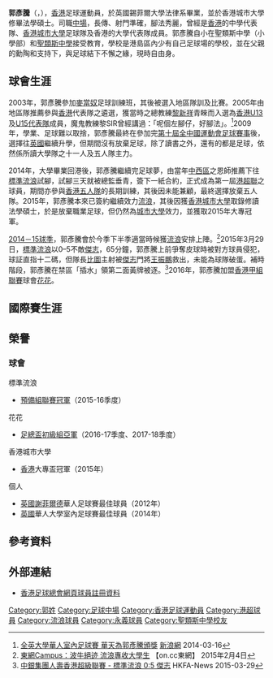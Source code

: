 {{Infobox football biography
| playername  = 郭彥騰 <br> Kwok Yin Tang
| fullname    = 郭彥騰
| image       = Kwok Yin Tang Marco.jpg
| nickname    = Marco
| height      = {{height|m=1.85}}
| birth_date  = {{Birth date and age|1992|9|28|}}
| birth_place = {{HKG-1959}}
| currentclub = 自由身
| clubnumber  = --
| position    = [[進攻中場|進攻中場]]、[[前鋒_(足球)|前鋒]]
| collegeyears1 =  2010–2014
| college1 = {{flagicon|ENG}} [[設菲爾德大學|設菲爾德大學]]
| collegecaps1 = ?
| collegegoals1 = ?
| collegeyears2 =  2015–2017
| college2 = {{flagicon|HKG}} [[香港城市大學|香港城市大學]]
| collegecaps2 = ?
| collegegoals2 = ?
| youthyears = 
| youthclubs = 
| years1 = 2014–2016
| clubs1 = {{flagicon|HKG}} [[香港流浪足球會|標準流浪]]
| caps1  = 4
| goals1 = 0
| years2 = 2016–2018
| clubs2 = {{flagicon|HKG}} [[花花足球會|花花]]
| caps2  = 46
| goals2 = 18
| years3 = 2018–2019
| clubs3 = {{flagicon|HKG}} [[永義足球隊|永義地產]]
| caps3  = 28
| goals3 = 7
| nationalyears1 = 2014–
| nationalteam1  = {{flagicon|HKG}} [[香港足球代表隊|香港]]
| nationalcaps1  = 0
| nationalgoals1 = 0
| pcupdate = 23 September 2019
| ntupdate = 25 December 2020
}}

'''郭彥騰'''（{{lang-en|Kwok Yin Tang Marco}}，{{bd|1992年|9月28日}}），[[香港|香港]]足球運動員，於英國錫菲爾大學法律系畢業，並於香港城市大學修畢法學碩士。司職[[中場|中場]]，長傳、射門準確，腳法秀麗，曾經是[[香港|香港]]的中學代表隊、[[香港城市大學|香港城市大學]]足球隊及香港的大學代表隊成員。郭彥騰自小在聖類斯中學（小學部）和[[聖類斯中學|聖類斯中學]]接受教育，學校是港島區內少有自己足球場的學校，並在父親的勳陶和支持下，與足球結下不懈之緣，現時自由身。

==球會生涯==
2003年，郭彥騰參加[[麥當奴|麥當奴]]足球訓練班，其後被選入地區隊訓及比賽。2005年由地區隊推薦參與[[香港|香港]]代表隊之遴選，獲當時之總教練[[黎新祥|黎新祥]]青睞而入選為[[香港17歲以下足球代表隊|香港U13]]及[[香港20歲以下足球代表隊|U15代表隊]]成員，魔鬼教練黎SIR曾經講過：「呢個左腳仔，好腳法」。<ref>[http://m.soccer.sina.com.hk/news/article/259575/1073/20140316 全英大學華人室內足球賽 華天為郭彥騰頒獎]{{Dead link|date=2020年1月 |bot=InternetArchiveBot |fix-attempted=yes }} [[新浪網|新浪網]] 2014-03-16</ref>2009年，學業、足球難以取捨，郭彥騰最終在參加完[[亞洲大學運動總會|第十屆全中國運動會足球賽事]]後，選擇往[[英國|英國]]繼續升學，但期間沒有放棄足球，除了讀書之外，還有的都是足球，依然係所讀大學隊之十一人及五人隊主力。

2014年，大學畢業回港後，郭彥騰繼續完足球夢，由當年[[中西區足球隊|中西區]]之恩師推薦下往[[標準流浪|標準流浪]]試腳，試腳三天就被總監垂青，簽下一紙合約，正式成為第一屆[[港超聯|港超聯]]之球員，期間亦參與[[香港五人制足球代表隊|香港五人隊]]的長期訓練，其後因未能兼顧，最終選擇放棄五人隊。2015年，郭彥騰本來已簽約繼續效力[[香港流浪足球會|流浪]]，其後因獲[[香港城市大學|香港城市大學]]取錄修讀法學碩士，於是放棄職業足球，但仍然為[[香港城市大學|城市大學]]效力，並獲取2015年大專冠軍。

[[2014－15年度香港超級聯賽|2014－15球季]]，郭彥騰會於今季下半季適當時候獲[[香港流浪足球會|流浪]]安排上陣。<ref>[http://hk.on.cc/hk/bkn/cnt/sport/20150204/bkn-20150204214326073-0204_00882_001.html 東網Campus：波牛絕迹 流浪專收大學生] {{Wayback|url=http://hk.on.cc/hk/bkn/cnt/sport/20150204/bkn-20150204214326073-0204_00882_001.html |date=20160817204811 }} 【on.cc東網】 2015年2月4日</ref>2015年3月29日，[[香港流浪足球會|標準流浪]]以0–5不敵[[傑志體育會|傑志]]，65分鐘，郭彥騰上前爭奪皮球時被對方球員侵犯，球証直指十二碼，但隊長[[羅拔圖·法朗沙|比圖]]主射被[[傑志|傑志]]門將[[王振鵬|王振鵬]]救出，未能為球隊破蛋。補時階段，郭彥騰在禁區「插水」領第二面黃牌被逐。<ref>[https://www.hkfa.com/news_details/12774 中銀集團人壽香港超級聯賽 - 標準流浪 0:5 傑志] {{Wayback|url=https://www.hkfa.com/news_details/12774 |date=20160916071655 }} HKFA-News 2015-03-29</ref>2016年，郭彥騰加盟[[香港甲組聯賽|香港甲組聯賽]]球會[[花花足球會|花花]]。

==國際賽生涯==

==榮譽==
===球會===
;標準流浪
* [[香港預備組聯賽|預備組聯賽冠軍]]（2015-16季度）
;花花
* [[香港足總盃初級組|足總盃初級組亞軍]]（2016-17季度、2017-18季度）
;香港城市大學
* [[香港|香港]]大專盃冠軍（2015年）
;個人
* [[英國|英國]][[謝菲爾德|謝菲爾德]]華人足球賽最佳球員（2012年）
* [[英國|英國]]華人大學室內足球賽最佳球員（2014年）

==參考資料==
{{Reflist}}

==外部連結==
*[https://www.hkfa.com/ch/club/11/detail?player=11370 香港足球總會網頁球員註冊資料] {{Wayback|url=https://www.hkfa.com/ch/club/11/detail?player=11370 |date=20180428181718 }}

{{DEFAULTSORT:Kwok Yin Tang Marco}}
[[Category:郭姓|Category:郭姓]]
[[Category:足球中場|Category:足球中場]]
[[Category:香港足球運動員|Category:香港足球運動員]]
[[Category:港超球員|Category:港超球員]]
[[Category:流浪球員|Category:流浪球員]]
[[Category:永義球員|Category:永義球員]]
[[Category:聖類斯中學校友|Category:聖類斯中學校友]]
